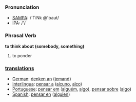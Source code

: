 === Pronunciation ===
*[[w:SAMPA|SAMPA]]: /'TiNk @'baut/
*[[w:IPA|IPA]]: /'/

=== Phrasal Verb ===

'''to think about (somebody, something)'''
#to ponder

=== [[translation]]s ===
*[[German]]: [[denken an]] ([[jemand]])
*[[Interlingua]]: [[pensar a]] ([[alcuno]], [[alco]])
*[[Portuguese]]: [[pensar em]] ([[alguém]], [[algo]]), [[pensar sobre]] ([[algo]])
*[[Spanish]]: [[pensar en]] ([[alguien]])